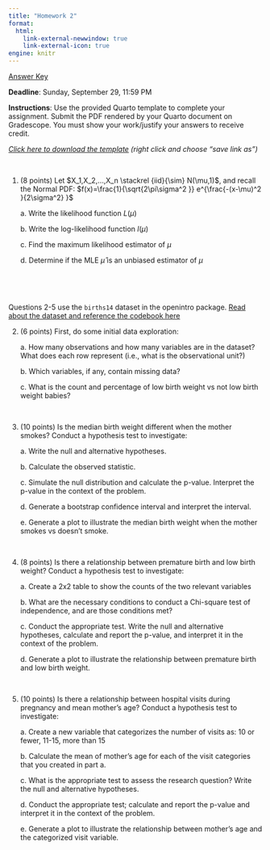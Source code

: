 ```yaml
---
title: "Homework 2"
format:
  html:
    link-external-newwindow: true
    link-external-icon: true
engine: knitr
---
```


[Answer Key](IDS702_FA24_HW_2_Key.pdf)

**Deadline**: Sunday, September 29, 11:59 PM

**Instructions**: Use the provided Quarto template to complete your assignment. Submit the PDF rendered by your Quarto document on Gradescope. You must show your work/justify your answers to receive credit.

[*Click here to download the template*](_IDS702HW2Template.qmd) *(right click and choose "save link as")*

 

1.  (8 points) Let $X_1,X_2,...,X_n \stackrel {iid}{\sim} N(\mu,1)$, and recall the Normal PDF: $f(x)=\frac{1}{\sqrt{2\pi\sigma^2 }} e^{\frac{-(x-\mu)^2 }{2\sigma^2} }$

    a\. Write the likelihood function $L(\mu)$

    b\. Write the log-likelihood function $l(\mu)$

    c\. Find the maximum likelihood estimator of $\mu$

    d\. Determine if the MLE $\hat{\mu}$ is an unbiased estimator of $\mu$

 

 

Questions 2-5 use the `births14` dataset in the openintro package. [Read about the dataset and reference the codebook here](https://www.openintro.org/data/index.php?data=births14)

2.  (6 points) First, do some initial data exploration:

    a\. How many observations and how many variables are in the dataset? What does each row represent (i.e., what is the observational unit?)

    b\. Which variables, if any, contain missing data?

    c\. What is the count and percentage of low birth weight vs not low birth weight babies?

 

3.  (10 points) Is the median birth weight different when the mother smokes? Conduct a hypothesis test to investigate:

    a\. Write the null and alternative hypotheses.

    b\. Calculate the observed statistic.

    c\. Simulate the null distribution and calculate the p-value. Interpret the p-value in the context of the problem.

    d\. Generate a bootstrap confidence interval and interpret the interval.

    e\. Generate a plot to illustrate the median birth weight when the mother smokes vs doesn't smoke.

     

4.  (8 points) Is there a relationship between premature birth and low birth weight? Conduct a hypothesis test to investigate:

    a\. Create a 2x2 table to show the counts of the two relevant variables

    b\. What are the necessary conditions to conduct a Chi-square test of independence, and are those conditions met?

    c\. Conduct the appropriate test. Write the null and alternative hypotheses, calculate and report the p-value, and interpret it in the context of the problem.

    d\. Generate a plot to illustrate the relationship between premature birth and low birth weight.

     

5.  (10 points) Is there a relationship between hospital visits during pregnancy and mean mother's age? Conduct a hypothesis test to investigate:

    a\. Create a new variable that categorizes the number of visits as: 10 or fewer, 11-15, more than 15

    b\. Calculate the mean of mother's age for each of the visit categories that you created in part a.

    c\. What is the appropriate test to assess the research question? Write the null and alternative hypotheses.

    d\. Conduct the appropriate test; calculate and report the p-value and interpret it in the context of the problem.

    e\. Generate a plot to illustrate the relationship between mother's age and the categorized visit variable.
